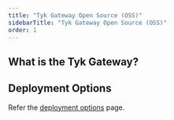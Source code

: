 ```yaml
---
title: "Tyk Gateway Open Source (OSS)"
sidebarTitle: "Tyk Gateway Open Source (OSS)"
order: 1
---
```



## What is the Tyk Gateway?

<TykGatewayFeaturesInclude/>

## Deployment Options

Refer the [deployment options](/mintdocs/apim) page.